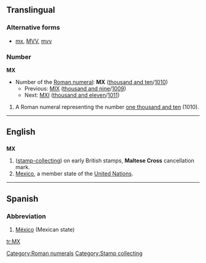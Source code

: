 ==Translingual==

===Alternative forms===
* [[mx]], [[MVV]], [[mvv]]

===Number===
'''MX'''
* Number of the [[Roman numeral]]: '''MX''' ([[thousand and ten]]/[[1010]])
** Previous: [[MIX]] ([[thousand and nine]]/[[1009]])
** Next: [[MXI]] ([[thousand and eleven]]/[[1011]])

# A Roman numeral representing the number [[one thousand and ten]] (1010).

[[Category:Roman numerals]]

----

==English==

==={{abbreviation}}===
'''MX'''

# ([[stamp-collecting]]) on early British stamps, '''Maltese Cross''' cancellation mark.
# [[Mexico]], a member state of the [[United Nations]].

[[Category:Stamp collecting]]

----

==Spanish==

===Abbreviation===
{{infl|es|abbreviation}}

# [[México]] (Mexican state)

[[tr:MX]]